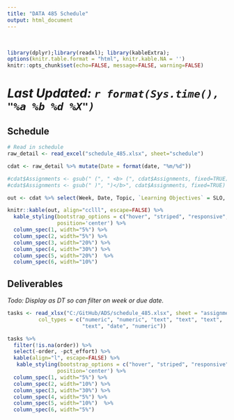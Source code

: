 ```yaml
---
title: "DATA 485 Schedule"
output: html_document
---
```

<br> 
```r
library(dplyr);library(readxl); library(kableExtra);
options(knitr.table.format = "html", knitr.kable.NA = '') 
knitr::opts_chunk$set(echo=FALSE, message=FALSE, warning=FALSE) 
```

# _Last Updated: `r format(Sys.time(), "%a %b %d %X")`_ {.tabset .tabset-fade .tabset-pills}

## Schedule 

```r
# Read in schedule
raw_detail <- read_excel("schedule_485.xlsx", sheet="schedule")

cdat <- raw_detail %>% mutate(Date = format(date, "%m/%d"))

#cdat$Assignments <- gsub(" (", " <b> (", cdat$Assignments, fixed=TRUE)
#cdat$Assignments <- gsub(" )", ")</b>", cdat$Assignments, fixed=TRUE)
```

```r
out <- cdat %>% select(Week, Date, Topic, `Learning Objectives` = SLO, Prepare, Notes)

knitr::kable(out, align="cclll", escape=FALSE) %>% 
  kable_styling(bootstrap_options = c("hover", "striped", "responsive", "bordered"), 
                position='center') %>% 
  column_spec(1, width="5%") %>% 
  column_spec(2, width="5%") %>% 
  column_spec(3, width="20%") %>% 
  column_spec(4, width="30%") %>% 
  column_spec(5, width="20%")  %>% 
  column_spec(6, width="10%") 
```

## Deliverables

_Todo: Display as DT so can filter on week or due date._

```r
tasks <- read_xlsx("C:/GitHub/ADS/schedule_485.xlsx", sheet = "assignments", 
          col_types = c("numeric", "numeric", "text", "text", "text", 
                        "text", "date", "numeric"))

tasks %>% 
  filter(!is.na(order)) %>%
  select(-order, -pct_effort) %>% 
  kable(align="l", escape=FALSE) %>% 
   kable_styling(bootstrap_options = c("hover", "striped", "responsive", "bordered"), 
                position='center') %>% 
  column_spec(1, width="5%") %>% 
  column_spec(2, width="10%") %>% 
  column_spec(3, width="30%") %>% 
  column_spec(4, width="5%") %>%
  column_spec(5, width="10%")  %>%
  column_spec(6, width="5%")
```



